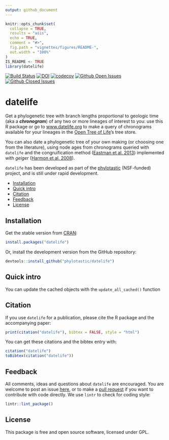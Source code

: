 ```yaml
---
output: github_document
---
```


<!-- README.md is generated from README.Rmd. Please edit THIS file -->

```r
knitr::opts_chunk$set(
  collapse = TRUE,
  results = "asis",
  echo = TRUE,
  comment = "#>",
  fig.path = "vignettes/figures/README-",
  out.width = "100%"
)
IS_README <- TRUE
library(datelife)
```

[![Build Status](https://travis-ci.org/phylotastic/datelife.svg)](https://travis-ci.org/phylotastic/datelife) [![DOI](https://zenodo.org/badge/23036/phylotastic/datelife.svg)](https://zenodo.org/badge/latestdoi/23036/phylotastic/datelife) [![codecov](https://codecov.io/gh/phylotastic/datelife/branch/master/graph/badge.svg)](https://codecov.io/gh/phylotastic/datelife) [![Github Open Issues](https://img.shields.io/github/issues-raw/phylotastic/datelife.svg)](https://github.com/phylotastic/datelife/issues) [![Github Closed Issues](https://img.shields.io/github/issues-closed-raw/phylotastic/datelife.svg)](https://github.com/phylotastic/datelife/issues?q=is%3Aissue+is%3Aclosed)

# datelife

Get a phylogenetic tree with branch lengths proportional to geologic time (aka a
_**chronogram**_) of any two or more lineages of interest to you: use this R package or go to [www.datelife.org](http://datelife.org/query/) to make
a query of chronograms available for your lineages in the [Open Tree of Life](https://tree.opentreeoflife.org/curator)'s
tree store.

You can also date a phylogenetic tree of your own making (or choosing one from the literature), using node ages from chronograms queried with `datelife`
and the congruification method ([Eastman et al. 2013](http://onlinelibrary.wiley.com/doi/10.1111/2041-210X.12051/abstract))
implemented with _geiger_ ([Harmon et al. 2008](http://bioinformatics.oxfordjournals.org/content/24/1/129.short)).


`datelife` has been developed as part of the [phylotastic](http://phylotastic.org/) (NSF-funded) project, and is still under rapid development.

- [Installation](#installation)
- [Quick intro](#quick-intro)
- [Citation](#citation)
- [Feedback](#feedback)
- [License](#license)


## Installation

Get the stable version from [CRAN](https://cran.r-project.org/web/packages/datelife/index.html):

```r
install.packages("datelife")
```

Or, install the development version from the GitHub repository:

```r
devtools::install_github("phylotastic/datelife")
```

## Quick intro

You can update the cached objects with the `update_all_cached()` function


## Citation

If you use `datelife` for a publication, please cite the R package and the accompanying paper:

```r
print(citation("datelife"), bibtex = FALSE, style = "html")
```

You can get these citations and the bibtex entry with:
```r
citation("datelife")
toBibtex(citation("datelife"))
```

## Feedback

All comments, ideas and questions about `datelife` are encouraged. You are welcome
to post an issue [here](https://github.com/phylotastic/datelife/issues/new), or
to make a [pull request](https://github.com/phylotastic/datelife/pulls) if you
want to contribute with code directly.
We use `lintr` to check for coding style:

```r
lintr::lint_package()
```

## License

This package is free and open source software, licensed under GPL.
